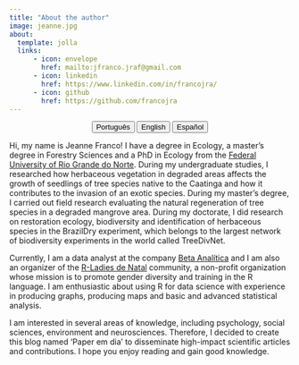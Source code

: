---
title: "About the author"
image: jeanne.jpg
about:
  template: jolla
  links:
      - icon: envelope
        href: mailto:jfranco.jraf@gmail.com
      - icon: linkedin
        href: https://www.linkedin.com/in/francojra/
      - icon: github
        href: https://github.com/francojra
---

<center>

::: {.btn-group role="group" aria-label="About"}
<a href="about-pt.html"> <button type="button" class="btn btn-primary me-md-2 btn-sm">Português</button></a> <a href="about-en.html"> <button type="button" class="btn btn-primary me-md-2 btn-sm">English</button></a> <a href="about-es.html"><button type="button" class="btn btn-primary me-md-2 btn-sm">Español</button></a>
:::

</center>

Hi, my name is Jeanne Franco! I have a degree in Ecology, a master's degree in Forestry Sciences and a PhD in Ecology from the [Federal University of Rio Grande do Norte](https://www.ufrn.br/). During my undergraduate studies, I researched how herbaceous vegetation in degraded areas affects the growth of seedlings of tree species native to the Caatinga and how it contributes to the invasion of an exotic species. During my master's degree, I carried out field research evaluating the natural regeneration of tree species in a degraded mangrove area. During my doctorate, I did research on restoration ecology, biodiversity and identification of herbaceous species in the BrazilDry experiment, which belongs to the largest network of biodiversity experiments in the world called TreeDivNet.

Currently, I am a data analyst at the company [Beta Analítica](https://betaanalitica.com.br/) and I am also an organizer of the [R-Ladies de Natal](https://rladies.org/) community, a non-profit organization whose mission is to promote gender diversity and training in the R language. I am enthusiastic about using R for data science with experience in producing graphs, producing maps and basic and advanced statistical analysis.

I am interested in several areas of knowledge, including psychology, social sciences, environment and neurosciences. Therefore, I decided to create this blog named 'Paper em dia' to disseminate high-impact scientific articles and contributions. I hope you enjoy reading and gain good knowledge.
